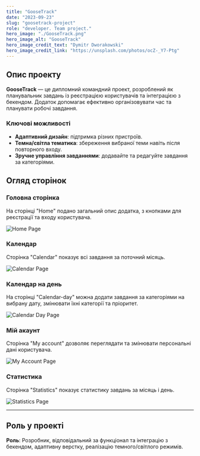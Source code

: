 ```yaml
---
title: "GooseTrack"
date: "2023-09-23"
slug: "goosetrack-project"
role: "developer. Team project."
hero_image: "./GooseTrack.png"
hero_image_alt: "GooseTrack"
hero_image_credit_text: "Dymitr Dworakowski"
hero_image_credit_link: "https://unsplash.com/photos/ocZ-_Y7-Ptg"
---
```


## Опис проекту

**GooseTrack** — це дипломний командний проект, розроблений як планувальник завдань із реєстрацією користувачів та інтеграцією з бекендом. Додаток допомагає ефективно організовувати час та планувати робочі завдання.

### Ключові можливості
- **Адаптивний дизайн**: підтримка різних пристроїв.
- **Темна/світла тематика**: збереження вибраної теми навіть після повторного входу.
- **Зручне управління завданнями**: додавайте та редагуйте завдання за категоріями.

## Огляд сторінок

### Головна сторінка
На сторінці "Home" подано загальний опис додатка, з кнопками для реєстрації та входу користувача.

![Home Page](/images/goosetrack-homepage.png)

### Календар
Сторінка "Calendar" показує всі завдання за поточний місяць.

![Calendar Page](/images/goosetrack-calendar.png) 

### Календар на день
На сторінці "Calendar-day" можна додати завдання за категоріями на вибрану дату, змінювати їхні категорії та пріоритет.

![Calendar Day Page](/images/goosetrack-calendar-day.png)

### Мій акаунт
Сторінка "My account" дозволяє переглядати та змінювати персональні дані користувача.

![My Account Page](/images/goosetrack-account.png)

### Статистика
Сторінка "Statistics" показує статистику завдань за місяць і день.

![Statistics Page](/images/goosetrack-statistics.png)

---

## Роль у проекті
**Роль**: Розробник, відповідальний за функціонал та інтеграцію з бекендом, адаптивну верстку, реалізацію темного/світлого режимів.
